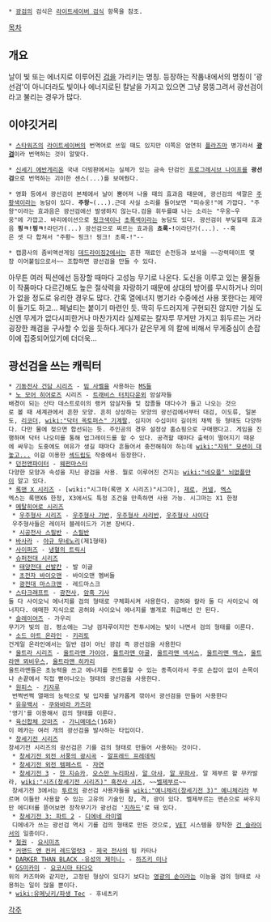  * [[광검]]의 검식은 [[라이트세이버 검식]] 항목을 참조.

[[목차]]

== 개요 ==
날이 빛 또는 에너지로 이루어진 [[검]]을 가리키는 명칭. 등장하는 작품내에서의 명칭이 '광선검'이 아니더라도 빛이나 에너지로된 칼날을 가지고 있으면 그냥 뭉뚱그려서 광선검이라고 불리는 경우가 많다.

== 이야깃거리 ==
 * [[스타워즈]]의 [[라이트세이버]]의 번역어로 쓰일 때도 있지만 이쪽은 엄연히 [[플라즈마]] 병기라서 '''[[광검]]'''이라 번역하는 것이 알맞다.

 * [[신세기 에반게리온]] 국내 더빙판에서는 실체가 있는 금속 단검인 [[프로그레시브 나이프]]를 '''광선검'''으로 번역하는 괴이한 센스(...)를 보여줬다.

 * 영화 등에서 광선검이 본체에서 날이 뿜어져 나올 때의 효과음 때문에, 광선검의 색깔은 [[주황색]]이라는 농담이 있다. '''주왕~'''(...).근데 사실 소리를 들어보면 "피슈웅!"에 가깝다. "주왕"이라는 효과음은 광선검에선 발생하지 않는다.검을 휘두를떄 나는 소리는 "우웅~우웅"에 가깝고. 바리에이션으로 [[분홍색|핑크색]]이나 [[초록색]]이라는 농담도 있다. 광선검이 부딪힐때 효과음 '''핑ㅋ!핑ㅋ!'''라던가(...) 광선검으로 찌르는 효과음 '''쵸록-!'''이라던가(...). --혹은 셋 다 합쳐서 "주황~ 핑크! 핑크! 초록-!"--

 * 캡콤사의 좀비액션게임 [[데드라이징2]]에서는 흔한 재료인 손전등과 보석을 ~~강력테이프 몇장 이어붙임으로서~~ 조합하면 광선검을 만들 수 있다.

아무튼 여러 픽션에선 등장할 때마다 고성능 무기로 나온다. 도신을 이루고 있는 물질들이 작품마다 다르긴해도 높은 절삭력을 자랑하기 때문에 상대의 방어를 무시하거나 의미가 없을 정도로 유리한 경우도 많다. 간혹 열에너지 병기라 수중에선 사용 못한다는 제약이 들기도 하고... 페널티는 붙이기 마련인 듯. 
딱히 두드러지게 구현되진 않지만 기실 도신엔 무게가 없다시피한거나 마찬가지라 실제로는 칼자루 무게만 가지고 휘두르는 거라 굉장한 쾌검을 구사할 수 있을 듯하다.게다가 같은무게 의 칼에 비해서 무게중심이 손잡이에 집중되어있기에 더더욱...

== 광선검을 쓰는 캐릭터 ==
 * [[기동전사 건담 시리즈]] - [[빔 사벨]]을 사용하는 [[MS]]들
 * [[노 모어 히어로즈]] 시리즈 - [[트래비스 터치다운]]외 암살자들
 배경이 되는 산타 데스트로이의 랭커 암살자들 및 잡졸들 대다수가 들고 나오는 것으로 볼 때 세계관에서 흔한 모양. 흔히 상상하는 모양의 광선검에서부터 대검, 이도류, 일본도, [[리코더]], [[wiki:"닥터 옥토퍼스" 기계팔]], 심지어 수십미터 길이의 채찍 등 형태도 다양하다. 다만 물에 젖으면 합선되는 듯. 주인공의 경우 설정상 홈쇼핑으로 구매했다고. 게임을 진행하며 닥터 나오미를 통해 업그레이드를 할 수 있다. 공격할 때마다 출력이 떨어지기 때문에 싸우는 도중에도 여유가 생길 때마다 흔들어서 충전해줘야 하는데 [[wiki:"자위" 모션이 대놓고...]] 이걸 이용한 [[섹드립]]도 작중에서 등장한다.
 * [[던전앤파이터]] - [[웨펀마스터]]
 다양한 모양과 속성을 지닌 광검을 사용. 뭘로 이루어진 건지는 [[wiki:"네오플" 뇌없플]]만이 알고 있다.
 * [[록맨 X 시리즈]] - [wiki:"시그마(록맨 X 시리즈)"시그마], [[제로]], [[커넬]], [[엑스]]
 엑스는 록맨X6 한정, X3에서도 특정 조건을 만족하면 사용 가능. 시그마는 X1 한정
 * [[메탈히어로 시리즈]]
  * [[우주형사 시리즈]] - [[우주형사 갸반]], [[우주형사 샤리반]], [[우주형사 샤이다]]
  우주형사들은 레이저 블레이드가 기본 장비다.
  * [[시공전사 스필반]] - [[스필반]]
 * [[바사라]] - [[야규 무네노리]](제1형태)
 * [[사이퍼즈]] - [[냉혈의 트릭시]]
 * [[슈퍼전대 시리즈]]
  * [[태양전대 선발칸]] - 발 이글
  * [[초전자 바이오맨]] - 바이오맨 멤버들
  * [[광전대 마스크맨]] - 레드마스크
 * [[스타크래프트]] - [[광전사]], [[암흑 기사]]
 둘 다 사이오닉 에너지를 검의 형태로 구체화시켜 사용한다. 공허와 칼라 둘 다 사이오닉 에너지다. 애매한 지식으로 공허와 사이오닉 에너지를 별개로 취급해선 안 된다.
 * [[슬레이어즈]] - 가우리
 무기가 빛의 검. 평소에는 그냥 검자루이지만 전투시에는 빛이 나면서 검의 형태를 이룬다.
 * [[소드 아트 온라인]] - [[키리토]] 
 건게일 온라인에서는 일반 검이 아닌 광검 즉 광선검을 사용한다
 * [[울트라 시리즈]] - [[울트라맨 가이아]], [[울트라맨 아굴]], [[울트라맨 넥서스]], [[울트라맨 맥스]], [[울트라맨 뫼비우스]], [[울트라맨 히카리]]
 울트라맨들은 초능력을 쓰고 에너지를 컨트롤할 수 있는 종족이라서 주로 손잡이 없이 손목이나 손끝에서 직접 뻗어나오는 형태의 광선검을 사용한다.
 * [[원피스]] - [[키자루]] 
  번쩍번쩍 열매의 능력으로 빛 입자를 날카롭게 깎아서 광선검을 만들어 사용한다
 * [[유유백서]] - [[쿠와바라 카즈마]]
 '영기'를 이용해서 검의 형태를 이룬다.
 * [[육신합체 갓마즈]] - [[가니메데스]](16화)
 이 메카는 여러 개의 광선검을 발사하는 타입이다.
 * [[창세기전 시리즈]]
 창세기전 시리즈의 광선검은 기를 검의 형태로 만들어 사용하는 것이다.
  * [[창세기전 외전 서풍의 광시곡]] - [[알프레드 프레데릭]]
  * [[창세기전 외전 템페스트]] - [[자연]]
  * [[창세기전 3]] - [[얀 지슈카]], [[오스만 누리파샤]], [[알 아샤]], [[알 무파사]], 알 제부르 왈 무카발라, [[wiki:"시즈(창세기전 시리즈)" 흑전사 시즈]], ~~[[벨제부르]]~~
  창세기전 3에서는 [[투르]]의 광선검 사용자들을 [[wiki:"예니체리(창세기전 3)" 예니체리]]라 부르며 이들만 사용할 수 있는 고유의 기술인 참, 격, 광이 있다. 벨제부르는 맨손으로 싸우지만 에디터를 뜯어보면 장착무기가 광선검 '[[지하드]]'로 돼 있다.
  * [[창세기전 3: 파트 2]] - [[디에네 라미엘]]
  디에네가 쓰는 광선검 역시 기를 검의 형태로 만든 것으로, [[VET]] 시스템을 장착한 [[건 슬라이서]]의 일종이다.
 * [[철권]] - [[요시미츠]]
 * [[커맨드 앤 컨커 레드얼럿3]] - [[제국 전사]]의 빔 카타나
 * [[DARKER THAN BLACK -유성의 제미니-]] - [[하즈키 미나]]
 * [[GS미카미]] - [[요코시마 타다오]]
 위의 카즈마와 같지만, 고정된 형상이 있다기 보다는 [[영광의 손]]이라는 이능을 검의 형태로 사용하는 일이 많을 뿐이다.
 * [[wiki:유메닛키/파생 Tec]] - 후네츠키

[[각주]]

